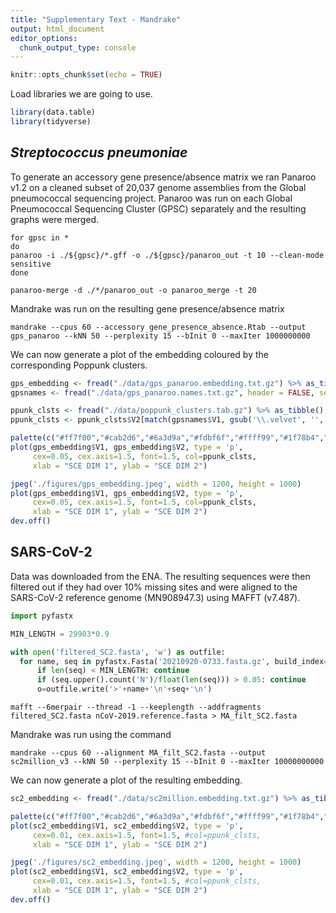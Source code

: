 ```yaml
---
title: "Supplementary Text - Mandrake"
output: html_document
editor_options: 
  chunk_output_type: console
---
```


```r
knitr::opts_chunk$set(echo = TRUE)
```

Load libraries we are going to use.

```r
library(data.table)
library(tidyverse)
```

## *Streptococcus pneumoniae*

To generate an accessory gene presence/absence matrix we ran Panaroo v1.2 on a cleaned subset of 20,037 genome assemblies from the Global pneumococcal sequencing project. Panaroo was run on each Global Pneumococcal Sequencing Cluster (GPSC) separately and the resulting graphs were merged.

```
for gpsc in *
do
panaroo -i ./${gpsc}/*.gff -o ./${gpsc}/panaroo_out -t 10 --clean-mode sensitive
done

panaroo-merge -d ./*/panaroo_out -o panaroo_merge -t 20
```

Mandrake was run on the resulting gene presence/absence matrix

```
mandrake --cpus 60 --accessory gene_presence_absence.Rtab --output gps_panaroo --kNN 50 --perplexity 15 --bInit 0 --maxIter 1000000000
```

We can now generate a plot of the embedding coloured by the corresponding Poppunk clusters.

```r
gps_embedding <- fread("./data/gps_panaroo.embedding.txt.gz") %>% as_tibble()
gpsnames <- fread("./data/gps_panaroo.names.txt.gz", header = FALSE, sep='\t') %>% as_tibble()

ppunk_clsts <- fread("./data/poppunk_clusters.tab.gz") %>% as_tibble()
ppunk_clsts <- ppunk_clsts$V2[match(gpsnames$V1, gsub('\\.velvet', '', ppunk_clsts$V1))]

palette(c("#ff7f00","#cab2d6","#6a3d9a","#fdbf6f","#ffff99","#1f78b4","#b15928","#33a02c","#e31a1c","#a6cee3","#fb9a99","#b2df8a"))
plot(gps_embedding$V1, gps_embedding$V2, type = 'p', 
     cex=0.05, cex.axis=1.5, font=1.5, col=ppunk_clsts, 
     xlab = "SCE DIM 1", ylab = "SCE DIM 2")

jpeg('./figures/gps_embedding.jpeg', width = 1200, height = 1000)
plot(gps_embedding$V1, gps_embedding$V2, type = 'p', 
     cex=0.05, cex.axis=1.5, font=1.5, col=ppunk_clsts, 
     xlab = "SCE DIM 1", ylab = "SCE DIM 2")
dev.off()
```


## SARS-CoV-2


Data was downloaded from the ENA. The resulting sequences were then filtered out if they had over 10% missing sites and were aligned to the SARS-CoV-2 reference genome (MN908947.3) using MAFFT (v7.487).

```python
import pyfastx

MIN_LENGTH = 29903*0.9

with open('filtered_SC2.fasta', 'w') as outfile:
  for name, seq in pyfastx.Fasta('20210920-0733.fasta.gz', build_index=False):
      if len(seq) < MIN_LENGTH: continue
      if (seq.upper().count('N')/float(len(seq))) > 0.05: continue
      o=outfile.write('>'+name+'\n'+seq+'\n')
```

```
mafft --6merpair --thread -1 --keeplength --addfragments filtered_SC2.fasta nCoV-2019.reference.fasta > MA_filt_SC2.fasta
```

Mandrake was run using the command

```
mandrake --cpus 60 --alignment MA_filt_SC2.fasta --output sc2million_v3 --kNN 50 --perplexity 15 --bInit 0 --maxIter 10000000000
```

We can now generate a plot of the resulting embedding.

```r
sc2_embedding <- fread("./data/sc2million.embedding.txt.gz") %>% as_tibble()

palette(c("#ff7f00","#cab2d6","#6a3d9a","#fdbf6f","#ffff99","#1f78b4","#b15928","#33a02c","#e31a1c","#a6cee3","#fb9a99","#b2df8a"))
plot(sc2_embedding$V1, sc2_embedding$V2, type = 'p', 
     cex=0.01, cex.axis=1.5, font=1.5, #col=ppunk_clsts, 
     xlab = "SCE DIM 1", ylab = "SCE DIM 2")

jpeg('./figures/sc2_embedding.jpeg', width = 1200, height = 1000)
plot(sc2_embedding$V1, sc2_embedding$V2, type = 'p', 
     cex=0.01, cex.axis=1.5, font=1.5, #col=ppunk_clsts, 
     xlab = "SCE DIM 1", ylab = "SCE DIM 2")
dev.off()
```
